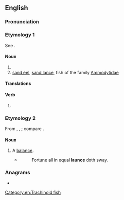 ==English==

===Pronunciation===
{{IPA|en|/lɑːns/|/lɔːns/}}
{{rfap|en}}

===Etymology 1===
See {{m|en|lance}}.

====Noun====
{{en-noun}}

# {{obsolete form of|en|lance}}
# [[sand eel]], [[sand lance]], fish of the family [[Ammodytidae]]

====Translations====
{{trans-see|sand lance}}

====Verb====
{{en-verb|launc}}

# {{obsolete form of|en|lance}}

===Etymology 2===
From {{etyl|it|en}} {{m|it|lance}}, {{etyl|la|en}} {{m|la|lanx}}, {{m|la|lancis||[[plate]], scale of a [[balance]]}}; compare {{m|en|balance}}.

====Noun====
{{en-noun}}

# {{lb|en|obsolete}} A [[balance]].
#* {{rfdatek|en|Edmund Spenser}}
#*: Fortune all in equal '''launce''' doth sway.

===Anagrams===
* {{anagrams|en|a=acelnu|Lucena|auncel|cuneal|lacune|unlace}}

[[Category:en:Trachinoid fish]]